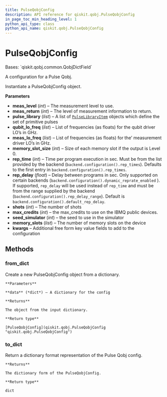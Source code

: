 ```yaml
---
title: PulseQobjConfig
description: API reference for qiskit.qobj.PulseQobjConfig
in_page_toc_min_heading_level: 1
python_api_type: class
python_api_name: qiskit.qobj.PulseQobjConfig
---
```


# PulseQobjConfig

<Class id="qiskit.qobj.PulseQobjConfig" isDedicatedPage={true} github="https://github.com/qiskit/qiskit/tree/stable/0.18/qiskit/qobj/pulse_qobj.py" signature="PulseQobjConfig(meas_level, meas_return, pulse_library, qubit_lo_freq, meas_lo_freq, memory_slot_size=None, rep_time=None, rep_delay=None, shots=None, max_credits=None, seed_simulator=None, memory_slots=None, **kwargs)">
  Bases: `qiskit.qobj.common.QobjDictField`

  A configuration for a Pulse Qobj.

  Instantiate a PulseQobjConfig object.

  **Parameters**

  *   **meas\_level** (*int*) – The measurement level to use.
  *   **meas\_return** (*int*) – The level of measurement information to return.
  *   **pulse\_library** (*list*) – A list of [`PulseLibraryItem`](qiskit.qobj.PulseLibraryItem "qiskit.qobj.PulseLibraryItem") objects which define the set of primitive pulses
  *   **qubit\_lo\_freq** (*list*) – List of frequencies (as floats) for the qubit driver LO’s in GHz.
  *   **meas\_lo\_freq** (*list*) – List of frequencies (as floats) for the’ measurement driver LO’s in GHz.
  *   **memory\_slot\_size** (*int*) – Size of each memory slot if the output is Level 0.
  *   **rep\_time** (*int*) – Time per program execution in sec. Must be from the list provided by the backend (`backend.configuration().rep_times`). Defaults to the first entry in `backend.configuration().rep_times`.
  *   **rep\_delay** (*float*) – Delay between programs in sec. Only supported on certain backends (`backend.configuration().dynamic_reprate_enabled` ). If supported, `rep_delay` will be used instead of `rep_time` and must be from the range supplied by the backend (`backend.configuration().rep_delay_range`). Default is `backend.configuration().default_rep_delay`.
  *   **shots** (*int*) – The number of shots
  *   **max\_credits** (*int*) – the max\_credits to use on the IBMQ public devices.
  *   **seed\_simulator** (*int*) – the seed to use in the simulator
  *   **memory\_slots** (*list*) – The number of memory slots on the device
  *   **kwargs** – Additional free form key value fields to add to the configuration

  ## Methods

  ### from\_dict

  <Function id="qiskit.qobj.PulseQobjConfig.from_dict" name="from_dict" signature="classmethod PulseQobjConfig.from_dict(data)">
    Create a new PulseQobjConfig object from a dictionary.

    **Parameters**

    **data** (*dict*) – A dictionary for the config

    **Returns**

    The object from the input dictionary.

    **Return type**

    [PulseQobjConfig](qiskit.qobj.PulseQobjConfig "qiskit.qobj.PulseQobjConfig")
  </Function>

  ### to\_dict

  <Function id="qiskit.qobj.PulseQobjConfig.to_dict" name="to_dict" signature="PulseQobjConfig.to_dict()">
    Return a dictionary format representation of the Pulse Qobj config.

    **Returns**

    The dictionary form of the PulseQobjConfig.

    **Return type**

    dict
  </Function>
</Class>

